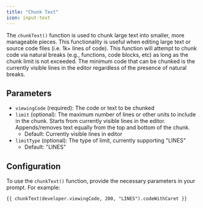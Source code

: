 ```yaml
---
title: "Chunk Text"
icon: input-text
---
```


The `chunkText()` function is used to chunk large text into smaller, more manageable pieces. This functionality
is useful when editing large text or source code files (i.e. 1k+ lines of code).
This function will attempt to chunk code via natural breaks (e.g., functions, code blocks, etc) as long
as the chunk limit is not exceeded. The minimum code that can be chunked is the currently visible lines in the editor
regardless of the presence of natural breaks.

## Parameters

- `viewingCode` (required): The code or text to be chunked
- `limit` (optional): The maximum number of lines or other units to include in the chunk. Starts from currently visible lines in the editor. Appends/removes text equally from the top and bottom of the chunk.
  - Default: Currently visible lines in editor
- `limitType` (optional): The type of limit, currently supporting "LINES"
  - Default: "LINES"

## Configuration

To use the `chunkText()` function, provide the necessary parameters in your prompt. For example:

```markdown
{{ chunkText(developer.viewingCode, 200, "LINES").codeWithCaret }}
```
